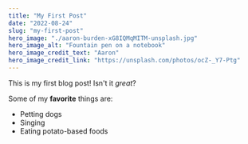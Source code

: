 ```yaml
---
title: "My First Post"
date: "2022-08-24"
slug: "my-first-post"
hero_image: "./aaron-burden-xG8IQMqMITM-unsplash.jpg"
hero_image_alt: "Fountain pen on a notebook"
hero_image_credit_text: "Aaron"
hero_image_credit_link: "https://unsplash.com/photos/ocZ-_Y7-Ptg"
---
```


This is my first blog post! Isn't it *great*?

Some of my **favorite** things are:

* Petting dogs
* Singing
* Eating potato-based foods